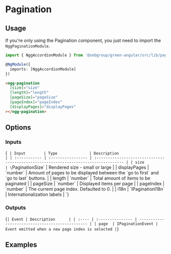 
<Meta of={Stories} />

<style>{`
    div[id^=story--] > div{
        height: auto !important;
    }
`}</style>

# Pagination

## Usage

If you're only using the Pagination component, you just need to import the `NggPaginationModule`.

```typescript
import { NggAccordionModule } from '@sebgroup/green-angular/src/lib/pagination'

@NgModule({
  imports: [NggAccordionModule]
})
```

```html
<ngg-pagination
  [size]="size"
  [length]="length"
  [pageSize]="pageSize"
  [pageIndex]="pageIndex"
  [displayPages]="displayPages"
></ngg-pagination>
```

## Options

### Inputs

<Markdown>{`
| Input        | Type              | Description                                                                         |
| :----------- | :---------------- | :---------------------------------------------------------------------------------- |
| size         | \`PaginationSize\`  | Rendered size - small or large                                                      |
| displayPages | \`number\`          | Amount of pages to be displayed between the \`go to first\` and \`go to last\` buttons. |
| length       | \`number\`          | Total amount of items to be paginated                                               |
| pageSize     | \`number\`          | Displayed items per page                                                            |
| pageIndex    | \`number\`          | The current page index. Defaulted to 0.                                             |
| i18n         | \`IPaginationI18n\` | Internationalization labels                                                         |
`}</Markdown>

### Outputs

<Markdown>{`
| Event | Description      |
| :---- | :--------------- | ----------------------------------------------- |
| page  | IPaginationEvent | Event emitted when a new page index is selected |
`}</Markdown>

## Examples

<Canvas>
  <Story id="components-navigation-pagination--default" />
</Canvas>
